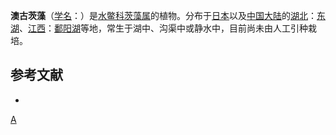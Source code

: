 {{Speciesbox 
| taxon = Najas oguraensis
| authority = Miki
| image = Najas oguraensis Miki.JPG
}}
'''澳古茨藻'''（[[学名|学名]]：{{lang|la|''Najas oguraensis''}}）是[[水鳖科|水鳖科]][[茨藻属|茨藻属]]的植物。分布于[[日本|日本]]以及[[中国大陆|中国大陆]]的[[湖北|湖北]]：[[东湖|东湖]]、[[江西|江西]]：[[鄱阳湖|鄱阳湖]]等地，常生于湖中、沟渠中或静水中，目前尚未由人工引种栽培。

== 参考文献 ==
<div class="references-small">
* {{cite web| url =http://www.bioinfo.cn/db05/KmzwSpecies.php?action=view&id=13956| title =澳古茨藻| work =《中国高等植物数据库全库》| publisher =中国科学院微生物研究所| author =昆明植物研究所| accessdate =2009-02-24| deadurl =yes| archiveurl =https://web.archive.org/web/20160305075458/http://www.bioinfo.cn/db05/KmzwSpecies.php?action=view&id=13956| archivedate =2016-03-05}}
</div>
{{Taxonbar|from=Q11291773}}

[[Category:茨藻属|A]]


{{植物小作品}}